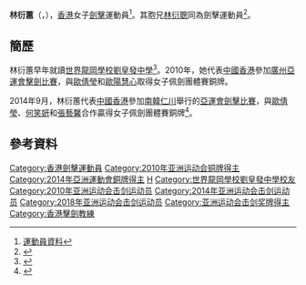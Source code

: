 {{noteTA|G1=Sports}}
{{Infobox sportsperson
| headercolor    = #778899
| name           = 林衍蕙
| image          = 
| imagesize      =
| caption        =
| birthname      =
| fullname       =
| nickname       =
| nationality    = 
| residence      =
| birth_date      = {{birth_date_and_age|1991|9|18}}<ref name="仁川亞運">{{cite web|title=Profile - Lam Hin Wai|url=https://www.incheon2014ag.org/Sports/Biographies/Athletes_Profile/?ParticCode=5117973&lang=en|publisher=2014年仁川亞運會官方網站}}{{dead link|date=2018年3月 |bot=InternetArchiveBot |fix-attempted=yes }}{{en}}</ref>
| birth_place     = {{BHKG}}
| height         = 
| weight         = 
| website        = 
| country        = {{HKG}}
| sport          = 女子[[擊劍|擊劍]] - [[軍刀_(擊劍)|佩劍]]
| collegeteam    =
| club           =
| team           =
| turnedpro      =
| coach          = 
| retired        =
| coaching       =
| worlds         =
| regionals      =
| nationals      =
| olympics       =
| paralympics    =
| highestranking =
| pb             =
| medaltemplates = 
{{MedalSport | 女子[[劍擊|劍擊]]}}
{{MedalCountry|{{HKG}}}}
{{MedalCompetition | [[亞洲運動會|亞洲運動會]]}}
{{MedalBronze | [[2010年亞洲運動會|2010年 廣州]] | [[2010年亞洲運動會擊劍比賽|女子佩劍團體賽]]}}
{{MedalBronze | [[2014年亞洲運動會|2014年 仁川]] | [[2014年亞洲運動會擊劍比賽|女子佩劍團體賽]]}}
| show-medals    = yes
}}

'''林衍蕙'''（{{lang|en|Iris Lam Hin Wai}}，{{bd|1991年|9月18日|catIdx=L林}}），[[香港|香港]]女子[[劍擊|劍擊]]運動員<ref>[http://2010gz.hkolympic.org/profile/lam%20hin%20wai.pdf 運動員資料]{{dead link|date=2018年3月 |bot=InternetArchiveBot |fix-attempted=yes }}</ref>。其胞兄[[林衍聰|林衍聰]]同為劍擊運動員<ref>{{cite news|title=征奧前先攞個彩林衍聰挑戰盃奪冠|url=http://orientaldaily.on.cc/cnt/sport/20120715/00286_001.html|newspaper=東方日報|date=2012-07-15|accessdate=2014-09-24|archive-date=2019-11-09|archive-url=https://web.archive.org/web/20191109151115/https://orientaldaily.on.cc/cnt/sport/20120715/00286_001.html|dead-url=no}}</ref>。

==簡歷==
林衍蕙早年就讀[[世界龍岡學校劉皇發中學|世界龍岡學校劉皇發中學]]<ref name="學校周年報告">{{Cite web |url=https://wenku.baidu.com/view/70b2d062783e0912a2162aa4.html |title=《世界龍岡學校劉皇發中學 二零零七至零八年度 學校周年報告》 過去三年在國際或學校際活動中獲得的獎項，2006年 |access-date=2018-08-25 |archive-date=2020-04-05 |archive-url=https://web.archive.org/web/20200405022735/https://wenku.baidu.com/view/70b2d062783e0912a2162aa4.html |dead-url=no }}</ref>。2010年，她代表[[2010年亞洲運動會中國香港代表團|中國香港]]參加[[廣州|廣州]][[2010年亞洲運動會|亞運會]][[2010年亞洲運動會擊劍比賽|擊劍比賽]]，與[[歐倩瑩|歐倩瑩]]和[[歐陽慧心|歐陽慧心]]取得女子佩劍團體賽銅牌。

2014年9月，林衍蕙代表[[2014年亞洲運動會中國香港代表團|中國香港]]參加[[南韓|南韓]][[仁川|仁川]]舉行的[[2014年亞洲運動會|亞運會]][[2014年亞洲運動會擊劍比賽|劍擊比賽]]，與[[歐倩瑩|歐倩瑩]]、[[何笑妍|何笑妍]]和[[張藝馨|張藝馨]]合作贏得女子佩劍團體賽銅牌<ref>{{cite news|title=港劍擊隊奪第四銅|url=http://www.skypost.hk/%E9%AB%94%E8%82%B2IT/%E9%AB%94%E8%82%B2/20140924/006/%E6%B8%AF%E5%8A%8D%E6%93%8A%E9%9A%8A%E5%A5%AA%E7%AC%AC%E5%9B%9B%E9%8A%85/155235|newspaper=晴報|date=2014-09-24|deadurl=yes|archiveurl=https://web.archive.org/web/20160305034913/http://www.skypost.hk/%E9%AB%94%E8%82%B2IT/%E9%AB%94%E8%82%B2/20140924/006/%E6%B8%AF%E5%8A%8D%E6%93%8A%E9%9A%8A%E5%A5%AA%E7%AC%AC%E5%9B%9B%E9%8A%85/155235|archivedate=2016-03-05}}</ref>。

==參考資料==
{{Reflist}}

{{DEFAULTSORT:LAM Hin Wai}}
[[Category:香港劍擊運動員|Category:香港劍擊運動員]]
[[Category:2010年亚洲运动会铜牌得主|Category:2010年亚洲运动会铜牌得主]]
[[Category:2014年亞洲運動會銅牌得主|Category:2014年亞洲運動會銅牌得主]]
[[Category:林姓|H]]
[[Category:世界龍岡學校劉皇發中學校友|Category:世界龍岡學校劉皇發中學校友]]
[[Category:2010年亚洲运动会击剑运动员|Category:2010年亚洲运动会击剑运动员]]
[[Category:2014年亚洲运动会击剑运动员|Category:2014年亚洲运动会击剑运动员]]
[[Category:2018年亚洲运动会击剑运动员|Category:2018年亚洲运动会击剑运动员]]
[[Category:亚洲运动会击剑奖牌得主|Category:亚洲运动会击剑奖牌得主]]
[[Category:香港擊劍教練|Category:香港擊劍教練]]
